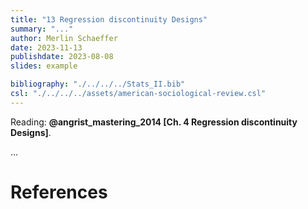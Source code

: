 ```yaml
---
title: "13 Regression discontinuity Designs"
summary: "..."
author: Merlin Schaeffer
date: 2023-11-13
publishdate: 2023-08-08
slides: example

bibliography: "./../../../Stats_II.bib"
csl: "./../../../assets/american-sociological-review.csl"
---
```


<!-- Lecture slides: [**Lecture 7**](/Lectures/4-RCT/4-RCT.html). -->

Reading: **@angrist_mastering_2014[Ch. 4 Regression discontinuity Designs]**.

<!-- ![](https://cdn.searchenginejournal.com/wp-content/uploads/2022/01/google-ads-experiments-61eeb097d573d-sej.png) -->

...

# References
